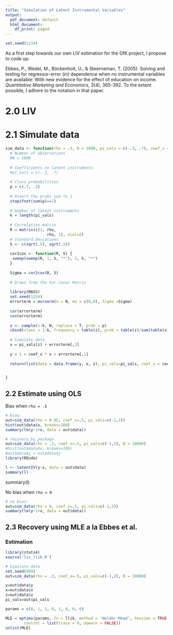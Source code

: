 ```yaml
---
title: "Simulation of Latent Instrumental Variables"
output:
  pdf_document: default
  html_document:
    df_print: paged
---
```


```r
set.seed(1234)
```

As a first step towards our own LIV estimation for the GfK project, I propose to code up:

Ebbes, P., Wedel, M., Böckenholt, U., & Steerneman, T. (2005). Solving and testing for regressor-error (in) dependence when no instrumental variables are available: With new evidence for the effect of education on income. *Quantitative Marketing and Economics*, 3(4), 365-392. To the extent possible, I adhere to the notation in that paper.

# 2.0 LIV 

# 2.1 Simulate data

```r

sim_data <- function(rho = .5, N = 1000, pi_vals = c(-.3, .7), coef_x = 3) {
  # Number of observations
  #N = 1000
  
  # Coefficients on latent instruments
  #pi_vals = c(-.3, .7) 
  
  # Class probabilities
  p = c(.7, .3)
  
  # Assert the probs sum to 1
  stopifnot(sum(p)==1)
  
  # Number of latent instruments
  k = length(pi_vals)
  
  # Correlation matrix
  R = matrix(c(1, rho,
                  rho, 1), ncol=2)
  # Standard deviations
  S <- c(sqrt(.5), sqrt(.5))
  
  cor2cov <- function(R, S) {
   sweep(sweep(R, 1, S, "*"), 2, S, "*")
  }
  
  Sigma = cor2cov(R, S)
  
  # Draws from the Var-Covar Matrix
  
  library(MASS)
  set.seed(1234)
  errorterm = mvrnorm(n = N, mu = c(0,0), Sigma =Sigma)
  
  cor(errorterm)
  cov(errorterm)
  
  z <- sample(1:k, N, replace = T, prob = p)
  cbind(class = 1:k, frequency = table(z), prob = table(z)/sum(table(z)))
  
  # Simulate data
  x = pi_vals[z] + errorterm[,2]
  
  y = 1 + coef_x * x + errorterm[,1]
  
  return(list(data = data.frame(y, x, z), pi_vals=pi_vals, coef_x = coef_x))


}
```

## 2.2 Estimate using OLS

Bias when `rho = .5`

```r
# bias:
out=sim_data(rho = 0.95, coef_x=.5, pi_vals=c(-1,2))
hist(out$data$x, breaks=100)
summary(lm(y~1+x, data = out$data))
```

```r
# recovery by package
out=sim_data(rho = .3, coef_x=.5, pi_vals=c(-1,2), N = 10000)
#hist(out$data$x, breaks=100)
#out$data$y = out$data$y
library(REndo)

l <- latentIV(y~x, data = out$data)
summary(l)

```

summary(l)


No bias when `rho = 0`

```r
# no bias:
out=sim_data(rho = 0, coef_x=.5, pi_vals=c(-1,2))
summary(lm(y~1+x, data = out$data))
```

## 2.3 Recovery using MLE a la Ebbes et al. 

### Estimation
```r
library(stats4)
source('liv_llik.R')

# Simulate data
set.seed(999)
out=sim_data(rho = .3, coef_x=.5, pi_vals=c(-1,2), N = 10000)

y=out$data$y
x=out$data$x
z=out$data$z
pi_vals=out$pi_vals

params = c(0, 1, 1, 0, 1, 0, 0, 0)

MLE = optimx(params, fn = llik, method = 'Nelder-Mead', hessian = TRUE, itnmax = 10000, 
        control = list(trace = 0, dowarn = FALSE))
unlist(MLE)


```
